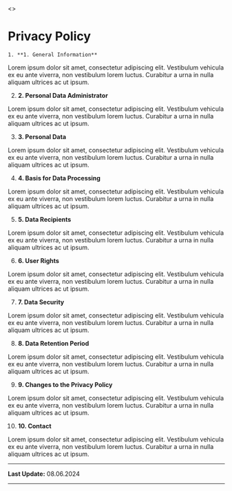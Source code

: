 <>
<title>Privacy Policy | Ephonix</title>
<main className="flex flex-1 flex-col mx-auto justify-start gap-6 p-6">
	<div className="text-4xl font-bold text-red-600 flex">
	<i className="ri-arrow-right-double-fill"></i>
	<h1 >Privacy Policy</h1>
	</div>

    1. **1. General Information**

Lorem ipsum dolor sit amet, consectetur adipiscing elit. Vestibulum vehicula ex eu ante viverra, non vestibulum lorem luctus. Curabitur a urna in nulla aliquam ultrices ac ut ipsum.

2. **2. Personal Data Administrator**

Lorem ipsum dolor sit amet, consectetur adipiscing elit. Vestibulum vehicula ex eu ante viverra, non vestibulum lorem luctus. Curabitur a urna in nulla aliquam ultrices ac ut ipsum.

3. **3. Personal Data**

Lorem ipsum dolor sit amet, consectetur adipiscing elit. Vestibulum vehicula ex eu ante viverra, non vestibulum lorem luctus. Curabitur a urna in nulla aliquam ultrices ac ut ipsum.

4. **4. Basis for Data Processing**

Lorem ipsum dolor sit amet, consectetur adipiscing elit. Vestibulum vehicula ex eu ante viverra, non vestibulum lorem luctus. Curabitur a urna in nulla aliquam ultrices ac ut ipsum.

5. **5. Data Recipients**

Lorem ipsum dolor sit amet, consectetur adipiscing elit. Vestibulum vehicula ex eu ante viverra, non vestibulum lorem luctus. Curabitur a urna in nulla aliquam ultrices ac ut ipsum.

6. **6. User Rights**

Lorem ipsum dolor sit amet, consectetur adipiscing elit. Vestibulum vehicula ex eu ante viverra, non vestibulum lorem luctus. Curabitur a urna in nulla aliquam ultrices ac ut ipsum.

7. **7. Data Security**

Lorem ipsum dolor sit amet, consectetur adipiscing elit. Vestibulum vehicula ex eu ante viverra, non vestibulum lorem luctus. Curabitur a urna in nulla aliquam ultrices ac ut ipsum.

8. **8. Data Retention Period**

Lorem ipsum dolor sit amet, consectetur adipiscing elit. Vestibulum vehicula ex eu ante viverra, non vestibulum lorem luctus. Curabitur a urna in nulla aliquam ultrices ac ut ipsum.

9. **9. Changes to the Privacy Policy**

Lorem ipsum dolor sit amet, consectetur adipiscing elit. Vestibulum vehicula ex eu ante viverra, non vestibulum lorem luctus. Curabitur a urna in nulla aliquam ultrices ac ut ipsum.

10. **10. Contact**

Lorem ipsum dolor sit amet, consectetur adipiscing elit. Vestibulum vehicula ex eu ante viverra, non vestibulum lorem luctus. Curabitur a urna in nulla aliquam ultrices ac ut ipsum.

---

**Last Update:** 08.06.2024

---

</main>
</>
